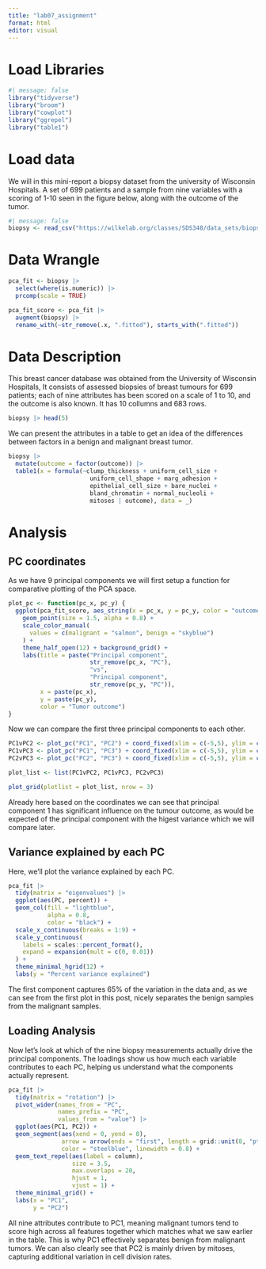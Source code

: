 ```yaml
---
title: "lab07_assignment"
format: html
editor: visual
---
```


# Load Libraries

```r
#| message: false
library("tidyverse")
library("broom")
library("cowplot")
library("ggrepel")
library("table1")
```

# Load data

We will in this mini-report a biopsy dataset from the university of Wisconsin Hospitals. A set of 699 patients and a sample from nine variables with a scoring of 1-10 seen in the figure below, along with the outcome of the tumor.

```r
#| message: false
biopsy <- read_csv("https://wilkelab.org/classes/SDS348/data_sets/biopsy.csv")
```

# Data Wrangle

```r
pca_fit <- biopsy |>
  select(where(is.numeric)) |>
  prcomp(scale = TRUE)
```

```r
pca_fit_score <- pca_fit |>
  augment(biopsy) |>
  rename_with(~str_remove(.x, ".fitted"), starts_with(".fitted"))
```

# Data Description

This breast cancer database was obtained from the University of Wisconsin Hospitals, It consists of assessed biopsies of breast tumours for 699 patients; each of nine attributes has been scored on a scale of 1 to 10, and the outcome is also known. It has 10 collumns and 683 rows.

```r
biopsy |> head(5)
```

We can present the attributes in a table to get an idea of the differences between factors in a benign and malignant breast tumor.

```r
biopsy |>
  mutate(outcome = factor(outcome)) |>
  table1(x = formula(~clump_thickness + uniform_cell_size + 
                       uniform_cell_shape + marg_adhesion +
                       epithelial_cell_size + bare_nuclei +
                       bland_chromatin + normal_nucleoli +
                       mitoses | outcome), data = _)
```

# Analysis

## PC coordinates

As we have 9 principal components we will first setup a function for comparative plotting of the PCA space.

```r
plot_pc <- function(pc_x, pc_y) {
  ggplot(pca_fit_score, aes_string(x = pc_x, y = pc_y, color = "outcome")) +
    geom_point(size = 1.5, alpha = 0.8) +
    scale_color_manual(
      values = c(malignant = "salmon", benign = "skyblue")
    ) +
    theme_half_open(12) + background_grid() +
    labs(title = paste("Principal component",
                       str_remove(pc_x, "PC"),
                       "vs",
                       "Principal component",
                       str_remove(pc_y, "PC")),
         x = paste(pc_x),
         y = paste(pc_y),
         color = "Tumor outcome")
}
```

Now we can compare the first three principal components to each other.

```r
PC1vPC2 <- plot_pc("PC1", "PC2") + coord_fixed(xlim = c(-5,5), ylim = c(-3,5))
PC1vPC3 <- plot_pc("PC1", "PC3") + coord_fixed(xlim = c(-5,5), ylim = c(-3,5))
PC2vPC3 <- plot_pc("PC2", "PC3") + coord_fixed(xlim = c(-5,5), ylim = c(-3,5))

plot_list <- list(PC1vPC2, PC1vPC3, PC2vPC3)

plot_grid(plotlist = plot_list, nrow = 3)
```

Already here based on the coordinates we can see that principal component 1 has significant influence on the tumour outcome, as would be expected of the principal component with the higest variance which we will compare later.

## Variance explained by each PC

Here, we’ll plot the variance explained by each PC.

```r
pca_fit |>
  tidy(matrix = "eigenvalues") |>
  ggplot(aes(PC, percent)) +
  geom_col(fill = "lightblue", 
           alpha = 0.8, 
           color = "black") +
  scale_x_continuous(breaks = 1:9) +
  scale_y_continuous(
    labels = scales::percent_format(),
    expand = expansion(mult = c(0, 0.01))
  ) +
  theme_minimal_hgrid(12) +
  labs(y = "Percent variance explained")
```

The first component captures 65% of the variation in the data and, as we can see from the first plot in this post, nicely separates the benign samples from the malignant samples.

## Loading Analysis

Now let's look at which of the nine biopsy measurements actually drive the principal components. The loadings show us how much each variable contributes to each PC, helping us understand what the components actually represent.

```r
pca_fit |>
  tidy(matrix = "rotation") |>
  pivot_wider(names_from = "PC",
              names_prefix = "PC",
              values_from = "value") |>
  ggplot(aes(PC1, PC2)) +
  geom_segment(aes(xend = 0, yend = 0), 
               arrow = arrow(ends = "first", length = grid::unit(8, "pt")),
               color = "steelblue", linewidth = 0.8) +
  geom_text_repel(aes(label = column), 
                  size = 3.5,
                  max.overlaps = 20, 
                  hjust = 1,
                  vjust = 1) +
  theme_minimal_grid() +
  labs(x = "PC1",
       y = "PC2")
```

All nine attributes contribute to PC1, meaning malignant tumors tend to score high across all features together which matches what we saw earlier in the table. This is why PC1 effectively separates benign from malignant tumors. We can also clearly see that PC2 is mainly driven by mitoses, capturing additional variation in cell division rates.

